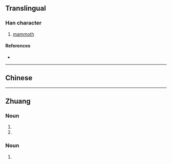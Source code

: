 {{also|獁}}
{{character info/new}}
==Translingual==

===Han character===
{{Han char|rn=94|rad=犬|as=03|sn=6|four=|canj=KHNVM|ids=⿰犭马}}

# [[mammoth]]

====References====
* {{Han ref|kx=0706.171|hdz=21333.150|uh=72B8|ud=29368}}

----

==Chinese==
{{zh-see|獁}}

----

==Zhuang==

===Noun===
{{za-head|noun|t=獁}}

# {{za-sawndip form of|ma||dog|ts=s}}
# {{za-sawndip form of|max||horse|ts=s}}

===Noun===
{{za-head|verb|t=獁}}

# {{za-sawndip form of|ma||return; come|ts=s}}